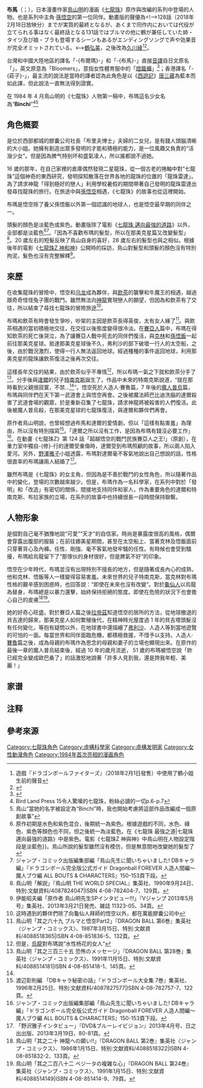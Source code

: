 {{noteTA
| G1 = DragonBall
}}
{{Infobox animanga character
|name=布瑪
|japanese=ブルマ
|english=Bulma
|romaji=Buruma
|series=[[龍珠|龍珠]]
|image=
|caption=
|first=[[龍珠|龍珠]]第1話
|last =
|creator = [[鳥山明|鳥山明]]
|voiced by = {{flagicon|Japan}} [[鶴弘美|鶴弘美]]<ref group="注">初代，1986年-2017年</ref><br />{{flagicon|Japan}} [[久川绫|久川绫]]<ref group="注">二代，2018年起</ref><br />{{flagicon|HK}} [[樂蔚|樂蔚]] ([[七龍珠_(動畫)|龍珠]])<br />{{flagicon|HK}} [[黃麗芳|黃麗芳]] ([[七龍珠_(動畫)|龍珠]]/[[七龍珠Z|七龍珠Z]]/[[七龍珠GT|七龍珠GT]])<br />{{flagicon|HK}} [[劉惠雲|劉惠雲]] ([[七龍珠_(動畫)|七龍珠]]重新配音版本/[[七龍珠改|七龍珠改]])<br />{{flagicon|HK}} [[王慧珠|王慧珠]] ([[七龍珠超|七龍珠超]])<br /> {{flagicon|China}} [[郝琳杰|郝琳杰]] ([[七龍珠_(動畫)|龙珠]]<ref group="注">辽艺版</ref>)<br />{{flagicon|China}} 詹佳 ([[七龍珠Z_復活的「F」|七龍珠Z 復活的「F」]])<br />{{flagicon|China}} [[山新|王宥霁]] ([[七龍珠超_布羅利|七龍珠超 布羅利]])<br />{{flagicon|Taiwan}} [[賀世芳|賀世芳]]<ref group="注">ep.1-104</ref>→[[丘梅君|丘梅君]]<ref group="注">ep.105起</ref> ([[七龍珠_(動畫)|七龍珠]])<br />{{flagicon|Taiwan}} [[李宛鳳|李宛鳳]]<ref group="注">ep.1-104</ref>→[[楊凱凱|楊凱凱]]<ref group="注">ep.105起</ref> ([[七龍珠Z|七龍珠Z]]<ref group="注">[[卫视中文台|卫视中文台]]</ref>)<br />{{flagicon|Taiwan}} [[待確認|待確認]]<ref group="注">早期劇場版</ref>→[[李宛鳳|李宛鳳]]<ref group="注">[[七龍珠Z_復活的融合!!悟空和達爾|七龍珠Z 復活的融合!!悟空和達爾]]、七龍珠Z 龍拳爆發!!悟空捨我其誰、[[七龍珠_最強之道|七龍珠 最強之道]]</ref>→[[楊凱凱|楊凱凱]]<ref group="注">[[七龍珠Z_神與神|七龍珠Z 神與神]]、[[七龍珠Z_復活的「F」|七龍珠Z 復活的「F」]]</ref> ([[七龍珠Z|七龍珠Z]]劇場版)<br />{{flagicon|Taiwan}} [[李宛鳳|李宛鳳]] ([[七龍珠Z|七龍珠Z]]<ref group="注">巨童文化版</ref>)<br />{{flagicon|Taiwan}} [[李宛鳳|李宛鳳]]<ref group="注">ep.1-26</ref>→[[楊凱凱|楊凱凱]]<ref group="注">ep.27起</ref> ([[七龍珠GT|七龍珠GT]])<br />{{flagicon|Taiwan}} [[曾允凡|曾允凡]]<ref group="注">ep.1-54</ref>→[[石采薇|石采薇]]<ref group="注">ep.55起、超</ref> ([[七龍珠超|七龍珠超]]／[[七龍珠超|七龍珠超]])<br />{{flagicon|Taiwan}} [[劉如蘋|劉如蘋]] ([[美食獵人_&_ONE_PIECE_&_七龍珠Z_超夢幻合作特別篇！！|美食獵人 & ONE PIECE & 七龍珠Z 超夢幻合作特別篇！！]])<br />{{flagicon|Taiwan}} [[蕭秀玲|蕭秀玲]] ([[七龍珠超_布羅利|七龍珠超 布羅利]])
|oaux1 name=飾演
|oaux1=[[謝金燕|謝金燕]] ([[新七龍珠|新七龍珠]])<br>[[艾美·羅森|艾美·羅森]] ([[七龍珠_(電影)|七龍珠 (電影)]])
|oaux2 name=各地譯名
|oaux2= {{flagicon|China}} 布爾-{}-瑪<br />{{flagicon|Taiwan}} 布-{}-馬、布-{}-瑪<br />{{flagicon|HK}} 莊-{}-子
|alias=
|age=
|gender=女
|species=地球人
|born= Age733年8月18日
|death=
|bloodtype=O
|height=163cm→165cm
|weight=48kg→49kg
|bwh=85/58/84
|occupation=探險家、發明家、企業家
|relatives=[[布里夫博士|布里夫博士]] (父)<br />潘琪 (母)<br />塔伊丝 (姐姐)<br />[[贝吉塔|贝吉塔]] (夫)<br />[[特兰克斯|特兰克斯]] (子)<br />布拉 (女)<br />塔布爾 (小叔)<br />菇樂 (弟媳)<br />贝吉塔Jr. (100年後的後裔) (GT)<br />贝吉塔Jr.的母親 (100年後的後裔) (GT)
}}
'''布馬'''（{{lang-ja|ブルマ}}；{{lang-en|Bulma}}），日本漫畫作家[[鳥山明|鳥山明]]的漫画《[[七龍珠|七龍珠]]》原作與改編的系列中登場的人物。也是系列中主角·[[孙悟空_(七龙珠)|孫悟空]]的第一位同伴。動畫版的聲優為<!-->128話（2018年2月18日放映分）までが実質的最終となるが、あくまで同作内においては代役が立てられる事はなく最終話となる131話ではブルマの他に鶴が兼任していた姉・タイツ及び娘・ブラも登場するシーンもあるがエンディングソングで声や効果音が完全オミットされている。<-->[[鶴弘美|鶴弘美]]，之後改為[[久川綾|久川綾]]<ref group="注">遊戲『ドラゴンボールファイターズ』（2018年2月1日發售）中使用了鶴小姐生前的聲音</ref><ref>{{Cite web|title=「ドラゴンボール超」キャストに関するお知らせ|url=http://www.toei-anim.co.jp/tv/dragon_s/news/news2018021501.html|accessdate=2018-02-15|date=2018-02-15|publisher=ドラゴンボール超 東映アニメーション|archive-date=2018-02-16|archive-url=https://web.archive.org/web/20180216025406/http://www.toei-anim.co.jp/tv/dragon_s/news/news2018021501.html|dead-url=no}}</ref>。

台灣和中國大陸地區的譯名「-{布爾瑪}-」和「-{布馬}-」直接[[音譯|音譯]]自日文原名「{{lang|ja|ブルマ}}」，英文原意為「Bloomers」，意指女性體育服中的「[[燈籠褲|燈籠褲]]」<ref>{{Cite web|title=《七龙珠》里人物名字的由来|url=http://news.sina.com.cn/s/2015-03-03/155231562624.shtml|accessdate=2020-07-25|work=news.sina.com.cn|archive-date=2017-08-14|archive-url=https://web.archive.org/web/20170814095012/http://news.sina.com.cn/s/2015-03-03/155231562624.shtml|dead-url=no}}</ref>；香港譯名「-{莊子}-」，最主流的說法是當時的譯者認為此角色是以《[[西遊記|西遊記]]》[[唐三藏|唐三藏]]為藍本而如此譯，但此說法一直無法得到證實。

在 1984 年 4 月鳥山明的《七龍珠》人物第一稿中，布瑪這名少女名為“'''Binchi'''”<ref group="注">Bird Land Press 15令人驚嘆的七龍珠，粉絲必讀的一切p.6-p.7</ref><ref group="注">鳥山“當她的名字被設定為“Binchi”時，我也開始考慮將這部作品改編成一個原創故事”</ref>

== 角色概要 ==
是位於西部都城的膠囊公司社長「布里夫博士」夫婦的二女兒，是有錢人頭腦清晰的大小姐。她擁有創造出眾多發明的才能和積極的能力，是一位風趣又負責的“活潑少女”。但是因為脾气特别坏和盛氣凌人，所以誰都說不過她。

16 歲的那年，在自己家裡的倉庫偶然發現二星龍珠，從一個古老的捲軸中對“七龍珠”這個神奇的東西研究，發明探知散落在世界各地的龍珠的位置的「龍珠雷達」。為了請求神龍「得到極好的戀人」利用學校暑假的期間帶著自己發明的龍珠雷達出發尋找龍珠的旅行。在旅途中與[[孙悟空_(七龙珠)|孫悟空]]相遇，《七龍珠》的故事也從這裡開始。

布瑪是悟空除了養父孫悟飯以外第一個認識的地球人，也是悟空最早期的同伴之一。

頭髮的顏色是淡藍色或紫色。動畫版除了電影《[[七龍珠_最強之道|七龍珠 邁向最強的道路]]》以外，全部都是淡藍色<ref group="注">原作初期是水色和紫色混合，後期統一為紫色。根據遊戲的不同，水色、綠色、紫色等顏色也不同，但之後統一為淡藍色。在《七龍珠 最強之道|七龍珠 邁向最強的道路》中是紫色。電影《七龍珠Z 神與神》中鳥山明在人物設定階段是淡藍色}}。鳥山所說的髮型雖然沒有模仿，但是無意間地改變她的髮型了</ref><ref>ジャンプ・コミック出版編集部編「鳥山先生に聞いちゃいました! DBキャラ編」『ドラゴンボール完全版公式ガイド Dragonball FOREVER 人造人間編〜魔人ブウ編 ALL BOUTS & CHARACTERS』150-153頁下段。</ref>。「因為不喜歡布瑪的髮型，所以在那美克星篇又改變髮型」<ref>鳥山明「解説」『鳥山明 THE WORLD SPECIAL』集英社、1990年9月24日、特別:文献資料/4087824047|ISBN 4-08-782404-7、129頁。</ref>。20 歲左右的短髮反映了鳥山自身的喜好，28 歲左右的髮型也與之相似。根據後年的電影《[[七龍珠Z_神與神|七龍珠Z 神和神]]》公開時的採訪，鳥山對髮型和頭髮的顏色沒有特別拘泥，髮色也沒有完整解釋<ref>伊能昭夫編「原作者 鳥山明先生SPインタビュー!!!」『Vジャンプ 2013年5月号』集英社、2013年3月21日発売、雑誌 11323-05、34頁。</ref>。

== 來歷 ==
在收集龍珠的冒險中，悟空和[[烏龍_(龙珠)|乌龙]]成為夥伴，與[[飲茶_(七龍珠)|飲茶]]的襲擊和牛魔王的相遇，越過跟奇奇怪怪兔子團的戰鬥。雖然無法向[[神龍|神龍]]實現戀人的願望，但因為和飲茶有了交往，所以結束了尋找七龍珠的冒險旅途<ref group="注">这時遇到的夥伴們除了向龜仙人拜師的悟空以外，都在萬能膠囊公司中</ref>。

布瑪和飲茶有時會發生爭吵，吵架的主因是飲茶長得英俊，太有女人緣了<ref>鳥山明「其之六十九 ブルマと悟空Part2」『DRAGON BALL 第6巻』集英社〈ジャンプ・コミックス〉、1987年3月15日、特別:文献資料/4088518365|ISBN 4-08-851836-5、132頁。</ref>。與飲茶相遇的當初積極地交往，在交往以後態度變得很冷淡。在[[賽亞人|賽亞人]]篇中，布瑪在得知飲茶的死亡後哭泣，為了讓賽亞人戰中死去的同伴們復活，與[[克林|克林]]和[[孙悟饭|孫悟飯]]一起前往那美克星球。抵達那美克星球後不久，弗利沙的部下破壞一行人的太空船，之後，由於戰況激烈，使得一行人無法返回地球。經過種種的事件返回地球，利用那美克星的龍珠讓飲茶復活之後再次交往。

這樣長年交往的結果，由於飲茶似乎不專情<ref group="注">但是，[[乌龙_(龙珠)|烏龍]]對布瑪說“水性杨花的女人”</ref>，所以布瑪一氣之下就和飲茶分手了<ref name=":0">鳥山明「其之三百三十五 恐怖のメッセージ」『DRAGON BALL 第28巻』集英社〈ジャンプ・コミックス〉、1991年11月15日、特別:文献資料/4088514181|ISBN 4-08-851418-1、145頁。</ref>。分手後與[[達爾|達爾]]的兒子[[特南克斯|特南克斯]]誕生了。作品中未來的特南克斯說道，“就在那時看到父親很寂寞，不禁…<ref name=":0" />”。悟空死於人造人·賽魯篇，7 年後的[[魔人普烏|魔人普烏]]篇，布瑪與同伴們在天下第一武道會上與悟空再會。之後被魔法師巴比迪洗腦的達爾殺害了武道會場的觀眾，於是重新召集了七龍珠，請求神龍將被殺害的人們復活。此後被魔人普烏殺，在那美克星球的七龍珠復活，與達爾和夥伴們再會。

原作者鳥山明說，也曾經想過布馬和達爾的愛情劇，但以「這樣有點害羞」為理由，所以沒有特別描寫<ref>渡辺彰則編 「DBキャラ秘密の話」『ドラゴンボール大全集 7巻』集英社、1996年2月25日、特別:文献資料/4087827577|ISBN 4-08-782757-7、122頁。</ref>。「達爾之所以沒有工作，是因為布瑪有錢沒必要工作」<ref name="forever3">ジャンプ・コミック出版編集部編「鳥山先生に聞いちゃいました! DBキャラ編」『ドラゴンボール完全版公式ガイド Dragonball FOREVER 人造人間編〜魔人ブウ編 ALL BOUTS & CHARACTERS』150-153頁下段。</ref>。在動畫《七龍珠Z》第 124 話「超越悟空的戰鬥民族賽亞人之王!」（原創），在重力室中獨自-{修}-行的達爾受重傷時，達爾受到布瑪照顧的故事，所以兩人陷入愛河。另外，[[野澤雅子|野澤雅子]]小姐透露，布瑪對達爾毫不客氣地說出自己想說的話，性格很直率的布瑪讓兩人結婚了<ref>「野沢雅子インタビュー」『DVD&ブルーレイビジョン』2013年4月号、日之出出版、2013年3月19日、80-81頁。</ref>。

雖然布瑪是《七龍珠》的女主角，但因為是不善於戰鬥的女性角色，所以隨著作品中的變化，登場的次數越來越少。但是，布瑪作為一名科學家，在系列中對於「發明」和「改造」有密切的關係，間接地支持同伴和家人，作為重要角色的達爾和特南克斯、布拉家族的立場，在系列的故事中也持續很長一段時間保持聯繫。

== 人物形象 ==
是個對自己毫不猶豫地說“可愛”“天才”的自信家。時尚是暴露度很高的風格，偶爾會穿露出腹部的服裝；在前往娜美星期間，甚至在太空船上、當著克林及悟飯面前只穿著背心及內褲。任性、剛強、毫不客氣地發牢騷的任性。有時候也會受到騷擾，布瑪給烏龍留下了“那傢伙的身材很好，但是脾氣不好”的印象。

悟空在少年時代，布瑪並沒有出現特別不擅長的地方，但是隨著成長內心的成熟，他和克林、悟飯等人一樣變得容易害羞。未來世界的兒子特南克斯，當克林對布瑪性格的艱辛感到困惑時，也回答說：“即使在未來也沒有改變”。對於[[龜仙人|龜仙人]]以烏龍為替身，布瑪總是以暴力還擊，始終保持拒絕的態度。即使在危險的狀況下也會擔心自己的皮膚<ref>鳥山明「其之二十 神龍への願い!!」『DRAGON BALL 第2巻』集英社〈ジャンプ・コミックス〉、1986年1月15日、特別:文献資料/4088518322|ISBN 4-08-851832-2、133頁。</ref><ref>鳥山明「其之二百八十二 ベジータの複雑な心」『DRAGON BALL 第24巻』集英社〈ジャンプ・コミックス〉、1991年1月15日、特別:文献資料/4088514149|ISBN 4-08-851414-9、79頁。</ref>。

她的好奇心旺盛。對於賽亞人篇之後[[拉帝茲|拉帝茲]]知道悟空的居所的方法，從地球撤退的貝吉達的歸來，那美克星人如何繁殖後代，在精神時光屋度過 1 年的貝吉塔頭髮沒有任何變化，等抱有疑問以外，在地球書中還描繪了[[弗利沙|弗利沙]]、人造人等到當地遊覽的可怕的一面。每當世界和同伴面臨危機，都積極救援，不惜予以支持。人造人·[[賽魯|賽魯]]篇之後，成為母親的布瑪作為思念的母親和妻子的立場也顯現出來。在原作的最後一章的魔人普烏結束後，經過 10 年的歲月流逝， 51 歲的布瑪被悟空說「妳已經完全變成歐巴桑了」的話激怒地說著「許多人見到我，還是誇我年輕、美麗！」

== 家谱 ==
{{familytree/start}}
{{familytree| | | | | | | | | |KING| |BRIEF|v|MOTHER| | KING=[[贝吉塔王|贝吉塔王 (贝吉塔三世)]]|BRIEF=[[布里夫博士|布里夫博士]]|MOTHER=潘琪|}}
{{familytree| | | | | | |F|~|~|~|[| | | | | |)|-|-|-|.| }}
{{familytree| |GURE|~|TARBLE| |VEGTA|-|v|-|BULMA | |SIS| |GURE=菇乐|TARBLE=塔布尔|VEGTA=[[達爾|贝吉塔 (贝吉塔四世)]]|BULMA=[[布尔玛|布尔玛]]|SIS=塔伊丝}}
{{familytree| | | | | | | | | | | | | |)|-|-|-|.|}}
{{familytree| | | | | | | | | | | | |TRUNKS| |BRA| |TRUNKS=[[特南克斯|特南克斯]]|BRA=布拉}}

{{familytree/end}}{{familytree/end}}

== 注释 ==
<references group="注" />

== 參考來源 ==
{{reflist|2}}

{{七龍珠}}
{{鳥山明}}

{{DEFAULTSORT:Buruma}}
[[Category:七龍珠角色|Category:七龍珠角色]]
[[Category:虛構科學家|Category:虛構科學家]]
[[Category:虛構发明家|Category:虛構发明家]]
[[Category:女性動漫角色|Category:女性動漫角色]]
[[Category:1984年首次亮相的漫画角色|Category:1984年首次亮相的漫画角色]]